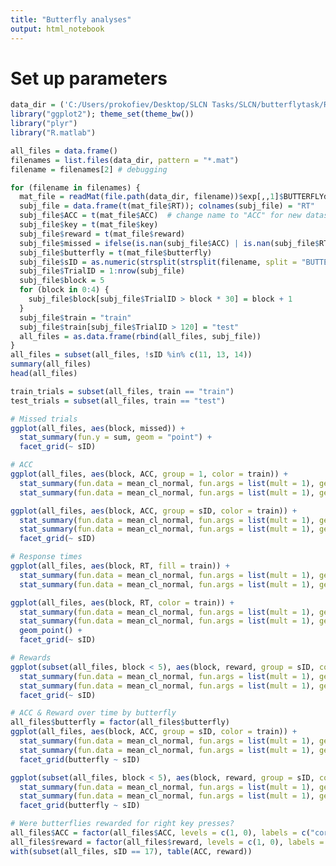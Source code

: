 ```yaml
---
title: "Butterfly analyses"
output: html_notebook
---
```


# Set up parameters

```r
data_dir = ('C:/Users/prokofiev/Desktop/SLCN Tasks/SLCN/butterflytask/Results') # get 4choice data
library("ggplot2"); theme_set(theme_bw())
library("plyr")
library("R.matlab")
```

```r
all_files = data.frame()
filenames = list.files(data_dir, pattern = "*.mat")
filename = filenames[2] # debugging

for (filename in filenames) {
  mat_file = readMat(file.path(data_dir, filename))$exp[,,1]$BUTTERFLYdata[,,1]
  subj_file = data.frame(t(mat_file$RT)); colnames(subj_file) = "RT"
  subj_file$ACC = t(mat_file$ACC)  # change name to "ACC" for new datasets!
  subj_file$key = t(mat_file$key)
  subj_file$reward = t(mat_file$reward)
  subj_file$missed = ifelse(is.nan(subj_file$ACC) | is.nan(subj_file$RT), 1, 0)
  subj_file$butterfly = t(mat_file$butterfly)
  subj_file$sID = as.numeric(strsplit(strsplit(filename, split = "BUTTERFLY_")[[1]][2], ".mat")[[1]])
  subj_file$TrialID = 1:nrow(subj_file)
  subj_file$block = 5
  for (block in 0:4) {
    subj_file$block[subj_file$TrialID > block * 30] = block + 1
  }
  subj_file$train = "train"
  subj_file$train[subj_file$TrialID > 120] = "test"
  all_files = as.data.frame(rbind(all_files, subj_file))
}
all_files = subset(all_files, !sID %in% c(11, 13, 14))
summary(all_files)
head(all_files)
```

```r

train_trials = subset(all_files, train == "train")
test_trials = subset(all_files, train == "test")

# Missed trials
ggplot(all_files, aes(block, missed)) +
  stat_summary(fun.y = sum, geom = "point") +
  facet_grid(~ sID)

# ACC
ggplot(all_files, aes(block, ACC, group = 1, color = train)) +
  stat_summary(fun.data = mean_cl_normal, fun.args = list(mult = 1), geom = "line") +
  stat_summary(fun.data = mean_cl_normal, fun.args = list(mult = 1), geom = "pointrange")

ggplot(all_files, aes(block, ACC, group = sID, color = train)) +
  stat_summary(fun.data = mean_cl_normal, fun.args = list(mult = 1), geom = "line") +
  stat_summary(fun.data = mean_cl_normal, fun.args = list(mult = 1), geom = "pointrange") +
  facet_grid(~ sID)

# Response times
ggplot(all_files, aes(block, RT, fill = train)) +
  stat_summary(fun.data = mean_cl_normal, fun.args = list(mult = 1), geom = "bar") +
  stat_summary(fun.data = mean_cl_normal, fun.args = list(mult = 1), geom = "pointrange")

ggplot(all_files, aes(block, RT, color = train)) +
  stat_summary(fun.data = mean_cl_normal, fun.args = list(mult = 1), geom = "bar") +
  stat_summary(fun.data = mean_cl_normal, fun.args = list(mult = 1), geom = "pointrange") +
  geom_point() +
  facet_grid(~ sID)

# Rewards
ggplot(subset(all_files, block < 5), aes(block, reward, group = sID, color = sID)) +
  stat_summary(fun.data = mean_cl_normal, fun.args = list(mult = 1), geom = "line") +
  stat_summary(fun.data = mean_cl_normal, fun.args = list(mult = 1), geom = "pointrange") +
  facet_grid(~ sID)

# ACC & Reward over time by butterfly
all_files$butterfly = factor(all_files$butterfly)
ggplot(all_files, aes(block, ACC, group = sID, color = train)) +
  stat_summary(fun.data = mean_cl_normal, fun.args = list(mult = 1), geom = "line") +
  stat_summary(fun.data = mean_cl_normal, fun.args = list(mult = 1), geom = "pointrange") +
  facet_grid(butterfly ~ sID)

ggplot(subset(all_files, block < 5), aes(block, reward, group = sID, color = train)) +
  stat_summary(fun.data = mean_cl_normal, fun.args = list(mult = 1), geom = "line") +
  stat_summary(fun.data = mean_cl_normal, fun.args = list(mult = 1), geom = "pointrange") +
  facet_grid(butterfly ~ sID)
```
```r
# Were butterflies rewarded for right key presses?
all_files$ACC = factor(all_files$ACC, levels = c(1, 0), labels = c("cor", "incor"))
all_files$reward = factor(all_files$reward, levels = c(1, 0), labels = c("rew", "norew"))
with(subset(all_files, sID == 17), table(ACC, reward))

```


